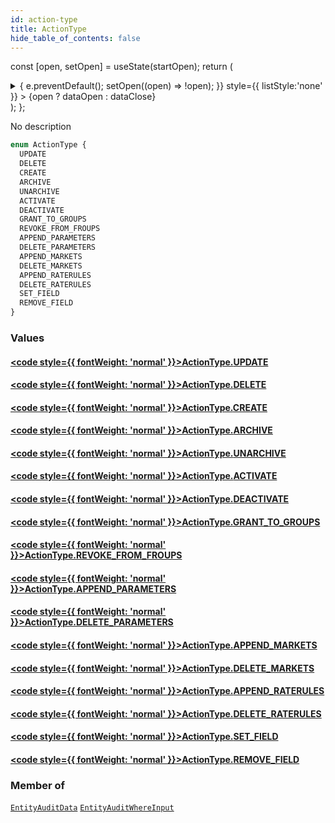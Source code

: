 ```yaml
---
id: action-type
title: ActionType
hide_table_of_contents: false
---
```






const [open, setOpen] = useState(startOpen);
return (
<details {...(open ? { open: true } : {})} className="details" style={{ border:'none', boxShadow:'none', background:'var(--ifm-background-color)' }}>
<summary
onClick={(e) => {
e.preventDefault();
setOpen((open) => !open);
}}
style={{ listStyle:'none' }} >
{open ? dataOpen : dataClose}
</summary>
{open && children}
</details>
);
};

No description

```graphql
enum ActionType {
  UPDATE
  DELETE
  CREATE
  ARCHIVE
  UNARCHIVE
  ACTIVATE
  DEACTIVATE
  GRANT_TO_GROUPS
  REVOKE_FROM_FROUPS
  APPEND_PARAMETERS
  DELETE_PARAMETERS
  APPEND_MARKETS
  DELETE_MARKETS
  APPEND_RATERULES
  DELETE_RATERULES
  SET_FIELD
  REMOVE_FIELD
}
```

### Values

#### [<code style={{ fontWeight: 'normal' }}>ActionType.<b>UPDATE</b></code>](#)

>

#### [<code style={{ fontWeight: 'normal' }}>ActionType.<b>DELETE</b></code>](#)

>

#### [<code style={{ fontWeight: 'normal' }}>ActionType.<b>CREATE</b></code>](#)

>

#### [<code style={{ fontWeight: 'normal' }}>ActionType.<b>ARCHIVE</b></code>](#)

>

#### [<code style={{ fontWeight: 'normal' }}>ActionType.<b>UNARCHIVE</b></code>](#)

>

#### [<code style={{ fontWeight: 'normal' }}>ActionType.<b>ACTIVATE</b></code>](#)

>

#### [<code style={{ fontWeight: 'normal' }}>ActionType.<b>DEACTIVATE</b></code>](#)

>

#### [<code style={{ fontWeight: 'normal' }}>ActionType.<b>GRANT_TO_GROUPS</b></code>](#)

>

#### [<code style={{ fontWeight: 'normal' }}>ActionType.<b>REVOKE_FROM_FROUPS</b></code>](#)

>

#### [<code style={{ fontWeight: 'normal' }}>ActionType.<b>APPEND_PARAMETERS</b></code>](#)

>

#### [<code style={{ fontWeight: 'normal' }}>ActionType.<b>DELETE_PARAMETERS</b></code>](#)

>

#### [<code style={{ fontWeight: 'normal' }}>ActionType.<b>APPEND_MARKETS</b></code>](#)

>

#### [<code style={{ fontWeight: 'normal' }}>ActionType.<b>DELETE_MARKETS</b></code>](#)

>

#### [<code style={{ fontWeight: 'normal' }}>ActionType.<b>APPEND_RATERULES</b></code>](#)

>

#### [<code style={{ fontWeight: 'normal' }}>ActionType.<b>DELETE_RATERULES</b></code>](#)

>

#### [<code style={{ fontWeight: 'normal' }}>ActionType.<b>SET_FIELD</b></code>](#)

>

#### [<code style={{ fontWeight: 'normal' }}>ActionType.<b>REMOVE_FIELD</b></code>](#)

>

### Member of

[`EntityAuditData`](/api/objects/entity-audit-data) <Badge class="badge badge--secondary" text="object"/><Bullet />[`EntityAuditWhereInput`](/api/inputs/entity-audit-where-input) <Badge class="badge badge--secondary" text="input"/>
